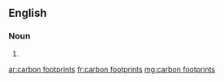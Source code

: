 ==English==

===Noun===
{{head|en|plural|head=[[carbon]] [[footprint]]s}}

# {{plural of|carbon footprint|lang=en|nocat=1}}

[[ar:carbon footprints]]
[[fr:carbon footprints]]
[[mg:carbon footprints]]